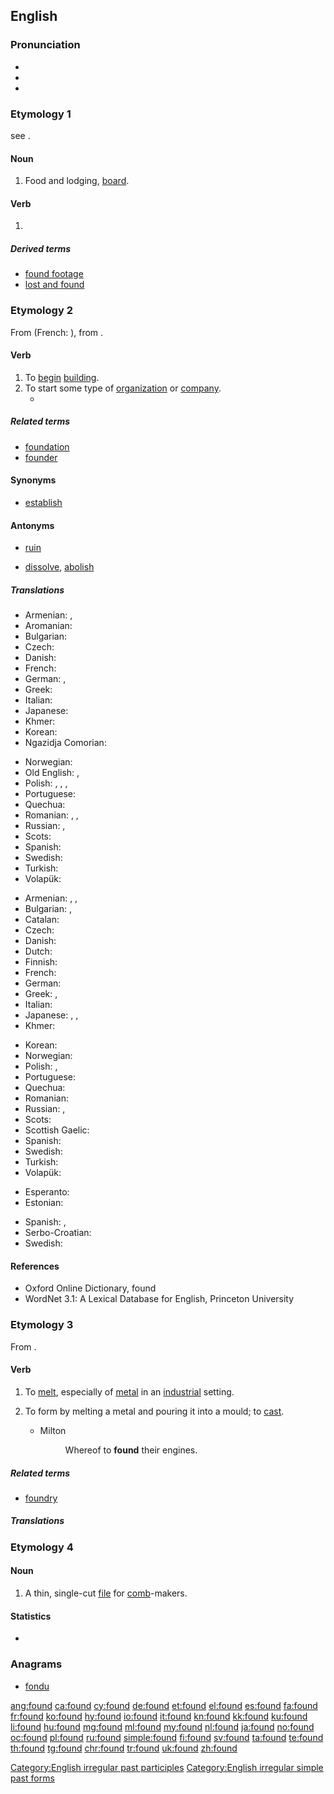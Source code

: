 {{also|Found.}}
==English==

===Pronunciation===
* {{IPA|/ˈfɑʊnd/|lang=en}}
* {{audio|en-us-found.ogg|Audio (US)|lang=en}}
* {{rhymes|aʊnd|lang=en}}

===Etymology 1===
see {{term|find|lang=en}}.

====Noun====
{{en-noun|?}}

# Food and lodging, [[board]].
#: {{quote-book
|year=1872
|year_published='''2009'''
|edition=HTML
|editor=
|author=James De Mille
|title=The Cryptogram
|chapter=
|url=http://www.gutenberg.org/dirs/2/8/4/3/28435/28435-h/28435-h.htm
|genre=
|publisher=The Gutenberg Project
|isbn=
|page=
|passage=I'll only give you the usual payment--say five hundred dollars a year, and '''found'''." / "And--what?" / "'''Found'''--that is, board, you know, and clothing, of course, also.
}}

====Verb====
{{head|en|verb form}}

# {{en-past of|find}}

=====Derived terms=====
* [[found footage]]
* [[lost and found]]

===Etymology 2===
From {{etyl|xno|en}} {{term|founder|lang=fro}} (French: {{term|fonder|lang=fr}}), from {{etyl|la|en}} {{term|fundare|lang=la}}.

====Verb====
{{en-verb}}

# To [[begin]] [[building]].
# To start some type of [[organization]] or [[company]].
#* {{quote-book|year=1913|author=[[w:Robert Barr (writer)|Robert Barr]]
|title=Lord Stranleigh Abroad
|chapter=4|url=http://openlibrary.org/works/OL1796924W
|passage=“… That woman is stark mad, Lord Stranleigh. Her own father recognised it when he bereft her of all power in the great business he '''founded'''.&nbsp;&hellip;”}}

=====Related terms=====
* [[foundation]]
* [[founder]]

====Synonyms====
* {{sense|to start organization}} [[establish]]

====Antonyms====
* {{sense|to begin building}} [[ruin]]
* {{sense|to start organization}} [[dissolve]], [[abolish]]

=====Translations=====
{{trans-top|to begin building}}
* Armenian: {{t|hy|հիմքը դնել|tr=himkʿë dnel}}, {{t|hy|հիմքը գցել|tr=himk’ë gc’el}}
* Aromanian: {{t|rup|fundedz}}
* Bulgarian: {{t+|bg|основавам|sc=Cyrl}}
* Czech: {{t+|cs|založit}}
* Danish: {{t+|da|grundlægge}}
* French: {{t+|fr|fonder}}
* German: {{t+|de|errichten}}, {{t+|de|gründen}}
* Greek: {{t+|el|θεμελιώνω|sc=Grek}}
* Italian: {{t+|it|fondare}}
* Japanese: {{t|ja|基礎|alt=基礎を築く|tr=kiso wo kizuku}}
* Khmer: {{t+|km|បង្កើត|tr=bɑŋkaət|sc=Khmr}}
* Korean: {{t-needed|ko}}
* Ngazidja Comorian: {{t|zdj|tsenga|alt=utsenga}}
{{trans-mid}}
* Norwegian: {{t|no|grunnlegge}}
* Old English: {{t|ang|astemnian}}, {{t|ang|gegrundweallian}}
* Polish: {{t+|pl|budować}}, {{t+|pl|zbudować}}, {{t+|pl|tworzyć}}, {{t+|pl|stworzyć}}
* Portuguese: {{t+|pt|fundar}}
* Quechua: {{t|qu|tiksiy}}
* Romanian: {{t+|ro|funda}}, {{t+|ro|întemeia}}, {{t|ro|înființa}}
* Russian: {{t+|ru|основывать|impf|tr=osnóvyvat'}}, {{t+|ru|основать|pf|tr=osnovát'}}
* Scots: {{t|sco|foond}}
* Spanish: {{t+|es|fundar}}
* Swedish: {{t|sv|grundlägga}}
* Turkish: {{t+|tr|temel atmak}}
* Volapük: {{t-needed|vo}}
{{trans-bottom}}

{{trans-top|to start organization}}
* Armenian: {{t|hy|հիմնադրել|tr=himnadrel}}, {{t|hy|ստեղծել|tr=steġçel}}, {{t|hy|հիմնել|tr=himnel}}
* Bulgarian: {{t+|bg|учредявам|sc=Cyrl}}, {{t+|bg|създавам|sc=Cyrl}}
* Catalan: {{t+|ca|fundar}}
* Czech: {{t+|cs|založit}}
* Danish: {{t+|da|grundlægge}}
* Dutch: {{t+|nl|stichten}}
* Finnish: {{t+|fi|perustaa}}
* French: {{t+|fr|fonder}}
* German: {{t+|de|gründen}}
* Greek: {{t+|el|ιδρύω|sc=Grek}}, {{t+|el|συστήνω|sc=Grek}}
* Italian: {{t+|it|fondare}}
* Japanese: {{t|ja|興す|tr=okosu}}, {{t|ja|打ち立てる|tr=uchitateru}}, {{t|ja|設立|alt=設立する|tr=setsuritsu suru}}
* Khmer: {{t+|km|បង្កើត|tr=bɑŋkaət|sc=Khmr}}
{{trans-mid}}
* Korean: {{t-needed|ko}}
* Norwegian: {{t|no|grunnlegge}}
* Polish: {{t+|pl|założyć}}, {{t+|pl|zakładać}}
* Portuguese: {{t+|pt|fundar}}
* Quechua: {{t|qu|tiqsiy}}
* Romanian: {{t-needed|ro}}
* Russian: {{t+|ru|основывать|impf|tr=osnóvyvat'}}, {{t+|ru|основать|pf|tr=osnovát'}}
* Scots: {{t|sco|foond}}
* Scottish Gaelic: {{t|gd|stèidhich}}
* Spanish: {{t+|es|fundar}}
* Swedish: {{t+|sv|grunda}}
* Turkish: {{t+|tr|kurmak}}
* Volapük: {{t-needed|vo}}
{{trans-bottom}}

{{checktrans-top}}
* Esperanto: {{t+check|eo|fondi}}
* Estonian: {{t-check|et|asutama}}
{{trans-mid}}
* Spanish: {{t+check|es|fundar}}, {{t-check|es|instaurar}}
* Serbo-Croatian: {{t-check|sh|osnovati}}
* Swedish: {{t-check|sv|grunda}}
{{trans-bottom}}

====References====
* Oxford Online Dictionary, found
* WordNet 3.1: A Lexical Database for English, Princeton University

===Etymology 3===
From {{etyl|frm|en}} {{term|fondre|lang=frm}}.

====Verb====
{{en-verb}}

# {{context|transitive|lang=en}} To [[melt]], especially of [[metal]] in an [[industry|industrial]] setting.
# {{context|transitive|lang=en}} To form by melting a metal and pouring it into a mould; to [[cast]].
#* Milton
#*: Whereof to '''found''' their engines.

=====Related terms=====
* [[foundry]]

=====Translations=====
{{trans-see|melt}}

===Etymology 4===

====Noun====
{{en-noun}}

# A thin, single-cut [[file]] for [[comb]]-makers.

====Statistics====
* {{rank|last|here|thought|139|found|people|still|just}}

===Anagrams===
* [[fondu#English|fondu]]

[[Category:English irregular past participles]]
[[Category:English irregular simple past forms]]

[[ang:found]]
[[ca:found]]
[[cy:found]]
[[de:found]]
[[et:found]]
[[el:found]]
[[es:found]]
[[fa:found]]
[[fr:found]]
[[ko:found]]
[[hy:found]]
[[io:found]]
[[it:found]]
[[kn:found]]
[[kk:found]]
[[ku:found]]
[[li:found]]
[[hu:found]]
[[mg:found]]
[[ml:found]]
[[my:found]]
[[nl:found]]
[[ja:found]]
[[no:found]]
[[oc:found]]
[[pl:found]]
[[ru:found]]
[[simple:found]]
[[fi:found]]
[[sv:found]]
[[ta:found]]
[[te:found]]
[[th:found]]
[[tg:found]]
[[chr:found]]
[[tr:found]]
[[uk:found]]
[[zh:found]]